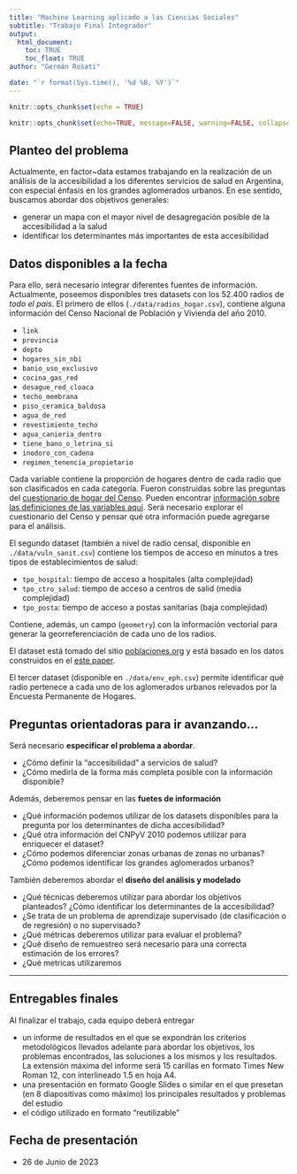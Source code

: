 ```yaml
---
title: "Machine Learning aplicado a las Ciencias Sociales"
subtitle: "Trabajo Final Integrador"
output: 
  html_document:
    toc: TRUE
    toc_float: TRUE
author: "Germán Rosati"

date: "`r format(Sys.time(), '%d %B, %Y')`"
---
```


```r
knitr::opts_chunk$set(echo = TRUE)
```

```r
knitr::opts_chunk$set(echo=TRUE, message=FALSE, warning=FALSE, collapse=TRUE, highlight=TRUE, paged.print=FALSE, prompt=TRUE, strip.white=FALSE, tidy = TRUE)
```

## Planteo del problema
Actualmente, en factor~data estamos trabajando en la realización de un análisis de la accesibilidad a los diferentes servicios de salud en Argentina, con especial énfasis en los grandes aglomerados urbanos. En ese sentido, buscamos abordar dos objetivos generales:

- generar un mapa con el mayor nivel de desagregación posible de la accesibilidad a la salud
- identificar los determinantes más importantes de esta accesibilidad

## Datos disponibles a la fecha
Para ello, será necesario integrar diferentes fuentes de información. Actualmente, poseemos disponibles tres datasets con los 52.400 radios de _todo el país_. El primero de ellos (`./data/radios_hogar.csv`), contiene alguna información del Censo Nacional de Población y Vivienda del año 2010.

- `link` 
- `provincia` 
- `depto` 
- `hogares_sin_nbi` 
- `banio_uso_exclusivo` 
- `cocina_gas_red`
- `desague_red_cloaca` 
- `techo_membrana` 
- `piso_ceramica_baldosa`
- `agua_de_red` 
- `revestimiento_techo`
- `agua_canieria_dentro` 
- `tiene_bano_o_letrina_si` 
- `inodoro_con_cadena`
- `regimen_tenencia_propietario`

Cada variable contiene la proporción de hogares dentro de cada radio que son clasificados en cada categoría. Fueron construidas sobre las preguntas del [cuestionario de hogar del Censo](https://www.indec.gob.ar/ftp/cuadros/poblacion/cuestionario_basico_2010.pdf). Pueden encontrar [información sobre las definiciones de las variables aquí](https://www.indec.gob.ar/ftp/cuadros/poblacion/glosario_censo2010.pdf). Será necesario explorar el cuestionario del Censo y pensar qué otra información puede agregarse para el análisis.

El segundo dataset (también a nivel de radio censal, disponible en `./data/vuln_sanit.csv`) contiene los tiempos de acceso en minutos a tres tipos de establecimientos de salud:

- `tpo_hospital`: tiempo de acceso a hospitales (alta complejidad)
- `tpo_ctro_salud`: tiempo de acceso a centros de salid (media complejidad)
- `tpo_posta`: tiempo de acceso a postas sanitarias (baja complejidad)

Contiene, además, un campo (`geometry`) con la información vectorial para generar la georreferenciación de cada uno de los radios.

El dataset está tomado del sitio [poblaciones.org](https://mapa.poblaciones.org/map/19501/#/@-34.992107,-63.604001,4z) y está basado en los datos construidos en el [este paper](https://equityhealthj.biomedcentral.com/articles/10.1186/s12939-020-01292-3).

El tercer dataset (disponible en `./data/env_eph.csv`) permite identificar qué radio pertenece a cada uno de los aglomerados urbanos relevados por la Encuesta Permanente de Hogares.

## Preguntas orientadoras para ir avanzando...
Será necesario **especificar el problema a abordar**. 

- ¿Cómo definir la "accesibilidad" a servicios de salud? 
- ¿Cómo medirla de la forma más completa posible con la información disponible?

Además, deberemos pensar en las **fuetes de información**

- ¿Qué información podemos utilizar de los datasets disponibles para la pregunta por los determinantes de dicha accesibilidad?
- ¿Qué otra información del CNPyV 2010 podemos utilizar para enriquecer el dataset?
- ¿Cómo podemos diferenciar zonas urbanas de zonas no urbanas? ¿Cómo podemos identificar los grandes aglomerados urbanos?

También deberemos abordar el **diseño del análisis y modelado**

- ¿Qué técnicas deberemos utilizar para abordar los objetivos planteados? ¿Cómo identificar los determinantes de la accesibilidad?
- ¿Se trata de un problema de aprendizaje supervisado (de clasificación o de regresión) o no supervisado? 
- ¿Qué métricas deberemos utilizar para evaluar el problema?
- ¿Qué diseño de remuestreo será necesario para una correcta estimación de los errores?
- ¿Qué metricas utilizaremos 

---

## Entregables finales
Al finalizar el trabajo, cada equipo deberá entregar 

- un informe de resultados en el que se expondrán los criterios metodológicos llevados adelante para abordar los objetivos, los problemas encontrados, las soluciones a los mismos y los resultados. La extensión máxima del informe será 15 carillas en formato Times New Roman 12, con interlineado 1.5 en hoja A4.
- una presentación en formato Google Slides o similar en el que presetan (en 8 diapositivas como máximo) los principales resultados y problemas del estudio  
- el código utilizado en formato "reutilizable"

## Fecha de presentación
- 26 de Junio de 2023